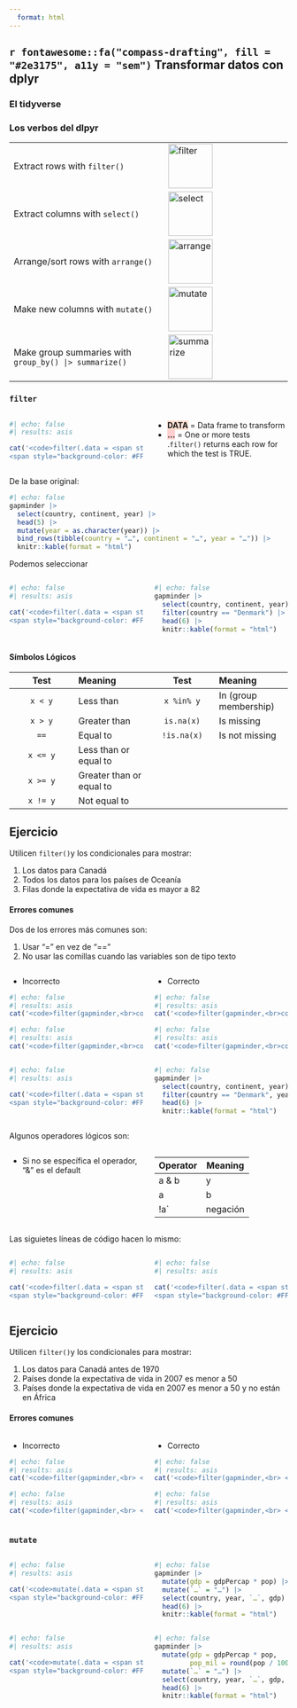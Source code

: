 ```yaml
---
  format: html
---
```

  
## `r fontawesome::fa("compass-drafting", fill = "#2e3175", a11y = "sem")` Transformar datos con dplyr {#transformar_datos}

  
### El tidyverse


### Los verbos del dlpyr

::: {.cell}

|                                                         |                                              |
|---------------------------------------------------------|----------------------------------------------|
| Extract rows with `filter()`                            | ![filter](images/filter.png){height=80px} |
| Extract columns with `select()`                         | ![select](images/select.png){height=80px} |
| Arrange/sort rows with `arrange()`                      | ![arrange](images/arrange.png){height=80px} |
| Make new columns with `mutate()`                        | ![mutate](images/mutate.png){height=80px} |
| Make group summaries with `group_by() |> summarize()`   | ![summarize](images/summarize.png){height=80px} |

:::


### `filter`


::::: {.columns}

:::: {.column width="50%"}
```r
#| echo: false
#| results: asis

cat('<code>filter(.data = <span style="background-color: #FFDFD1; font-weight: bold;">DATA</span>, 
<span style="background-color: #FFD0CF; font-weight: bold;">...</span>)</code>')
```

::::


:::: {.column width="50%"}
- <span style="background-color: #FFDFD1; font-weight: bold;">DATA</span> = Data frame to transform
- <span style="background-color: #FFD0CF; font-weight: bold;">...</span> = One or more tests<br>.`filter()` returns each row for which the test is TRUE.

::::
::::




De la base original:

```r
#| echo: false
gapminder |> 
  select(country, continent, year) |> 
  head(5) |> 
  mutate(year = as.character(year)) |> 
  bind_rows(tibble(country = "…", continent = "…", year = "…")) |> 
  knitr::kable(format = "html")
```


Podemos seleccionar


::::: {.columns}

:::: {.column width="50%"}
::: {.cell}
```r
#| echo: false
#| results: asis

cat('<code>filter(.data = <span style="background-color: #FFDFD1; font-weight: bold;">gapminder</span>, 
<span style="background-color: #FFD0CF; font-weight: bold;">country == "Denmark"</span>)</code>')
```
:::

::::


:::: {.column width="50%"}
```r
#| echo: false
gapminder |> 
  select(country, continent, year) |> 
  filter(country == "Denmark") |> 
  head(6) |> 
  knitr::kable(format = "html")
```

::::
::::




#### Símbolos Lógicos

::: {.cell}

| Test                   | Meaning                    | Test                   | Meaning                  |
|:----------------------:|:---------------------------|:----------------------:|:--------------------------|
| `x < y`                | Less than                  | `x %in% y`             | In (group membership)     |
| `x > y`                | Greater than               | `is.na(x)`             | Is missing                |
| `==`                   | Equal to                   | `!is.na(x)`            | Is not missing            |
| `x <= y`               | Less than or equal to      |                        |                           |
| `x >= y`               | Greater than or equal to   |                        |                           |
| `x != y`               | Not equal to               |                        |                           |

:::



::: {.callout-tip}
## Ejercicio

Utilicen `filter()`y los condicionales para mostrar:

1. Los datos para Canadá
2. Todos los datos para los países de Oceanía
3. Filas donde la expectativa de vida es mayor a 82
:::


#### Errores comunes

Dos de los errores más comunes son:

  1. Usar "=" en vez de "=="
  2. No usar las comillas cuando las variables son de tipo texto

::::: {.columns}

:::: {.column width="50%"}

- Incorrecto 

```r
#| echo: false
#| results: asis
cat('<code>filter(gapminder,<br>country <span style="color: #3f56b0;">=</span> "Canada")</code>')
```

```r
#| echo: false
#| results: asis
cat('<code>filter(gapminder,<br>country = <span style="color: #3f56b0;">Canada</span>)</code>')
```

::::


:::: {.column width="50%"}

- Correcto

```r
#| echo: false
#| results: asis
cat('<code>filter(gapminder,<br>country <span style="color: #4db070;">==</span> "Canada")</code>')
```


```r
#| echo: false
#| results: asis
cat('<code>filter(gapminder,<br>country = <span style="color: #4db070;">"Canada"</span>)</code>')
```
::::
::::



::::: {.columns}

:::: {.column width="50%"}
```r
#| echo: false
#| results: asis

cat('<code>filter(.data = <span style="background-color: #FFDFD1; font-weight: bold;">gapminder</span>, 
<span style="background-color: #FFD0CF; font-weight: bold;">country == "Denmark", year > 2000</span>)</code>')
```
::::

:::: {.column width="50%"}
```r
#| echo: false
gapminder |> 
  select(country, continent, year) |> 
  filter(country == "Denmark", year > 2000) |> 
  head(6) |> 
  knitr::kable(format = "html")
```
::::
::::


Algunos operadores lógicos son:


::::: {.columns}

:::: {.column width="50%"}
- Si no se específica el operador, "&" es el default

::::

:::: {.column width="50%"}
| Operator   | Meaning |
|------------|---------|
| a & b      |    y    |
| a | b      |    o    |
|  !a`       | negación|


::::
::::

Las siguietes líneas de código hacen lo mismo:

::::: {.columns}

:::: {.column width="50%"}
```r
#| echo: false
#| results: asis

cat('<code>filter(.data = <span style="background-color: #FFDFD1; font-weight: bold;">gapminder</span>, 
<span style="background-color: #FFD0CF; font-weight: bold;">country == "Denmark", year > 2000</span>)</code>')
```
::::

:::: {.column width="50%"}
```r
#| echo: false
#| results: asis

cat('<code>filter(.data = <span style="background-color: #FFDFD1; font-weight: bold;">gapminder</span>, 
<span style="background-color: #FFD0CF; font-weight: bold;">country == "Denmark" & year > 2000</span>)</code>')
```
::::
::::


::: {.callout-tip}
## Ejercicio

Utilicen `filter()`y los condicionales para mostrar:

1. Los datos para Canadá antes de 1970
2. Países donde la expectativa de vida in 2007 es menor a 50
3. Países donde la expectativa de vida en 2007 es menor a 50  y no están en África

:::


#### Errores comunes

::::: {.columns}

:::: {.column width="50%"}

- Incorrecto 

```r
#| echo: false
#| results: asis
cat('<code>filter(gapminder,<br> <span style="color: #3f56b0;">1960 < year < 1980</span> )</code>')
```

```r
#| echo: false
#| results: asis
cat('<code>filter(gapminder,<br> <span style="color: #3f56b0;">country = "Canada", country = "Mexico", country = "United States" </span>)</code>')
```

::::


:::: {.column width="50%"}

- Correcto

```r
#| echo: false
#| results: asis
cat('<code>filter(gapminder,<br> <span style="color: #4db070;">year > 1960, year < 1980</span>)</code>')
```


```r
#| echo: false
#| results: asis
cat('<code>filter(gapminder,<br> <span style="color: #4db070;">country %in% c("Canada", "Mexico", "United States") </span>)</code>')
```
::::
::::

### `mutate`

::::: {.columns}

:::: {.column width="50%"}
```r
#| echo: false
#| results: asis

cat('<code>mutate(.data = <span style="background-color: #FFDFD1; font-weight: bold;">gapminder</span>, 
<span style="background-color: #FFD0CF; font-weight: bold;">gdp = gdpPercap * pop</span>)</code>')
```
::::

:::: {.column width="50%"}
```r
#| echo: false
gapminder |> 
  mutate(gdp = gdpPercap * pop) |> 
  mutate(`…` = "…") |> 
  select(country, year, `…`, gdp) |> 
  head(6) |> 
  knitr::kable(format = "html")
```
::::
::::



::::: {.columns}

:::: {.column width="50%"}
```r
#| echo: false
#| results: asis

cat('<code>mutate(.data = <span style="background-color: #FFDFD1; font-weight: bold;">gapminder</span>, 
<span style="background-color: #FFD0CF; font-weight: bold;">gdp = gdpPercap * pop, pop_mil= round(pop / 1000000)</span>)</code>')
```
::::

:::: {.column width="50%"}
```r
#| echo: false
gapminder |> 
  mutate(gdp = gdpPercap * pop,
         pop_mil = round(pop / 1000000)) |> 
  mutate(`…` = "…") |> 
  select(country, year, `…`, gdp, pop_mil) |> 
  head(6) |> 
  knitr::kable(format = "html")
```
::::
::::